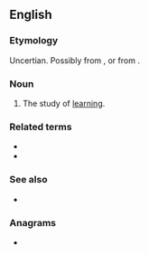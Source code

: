 ==English==

===Etymology===
Uncertian. Possibly from {{etyl|grc|en}} {{m|grc|μαθητικός||easily taught}}, or from {{suffix|mathesis|etic|lang=en}}.

===Noun===
{{en-noun|-}}

# The study of [[learning]].

===Related terms===
* {{l|en|mathetic}}
* {{l|en|mathesis}}

===See also===
* {{l|en|didactics}}

===Anagrams===
* {{anagrams|en|thematics}}